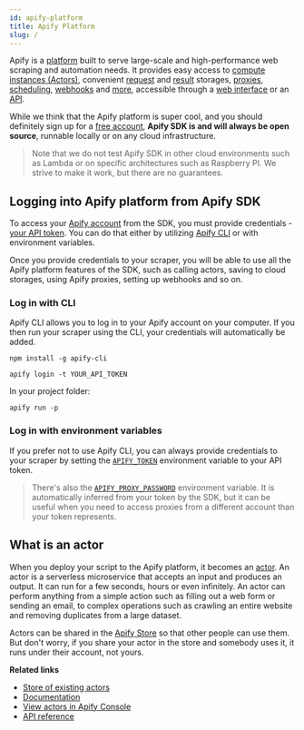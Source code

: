 ```yaml
---
id: apify-platform
title: Apify Platform
slug: /
---
```



Apify is a [platform](https://apify.com) built to serve large-scale and high-performance web scraping
and automation needs. It provides easy access to [compute instances (Actors)](#what-is-an-actor),
convenient [request](./request-storage) and [result](./result-storage) storages, [proxies](./proxy-management),
[scheduling](https://docs.apify.com/scheduler), [webhooks](https://docs.apify.com/webhooks)
and [more](https://docs.apify.com/), accessible through a [web interface](https://console.apify.com)
or an [API](https://docs.apify.com/api).

While we think that the Apify platform is super cool, and you should definitely sign up for a
[free account](https://console.apify.com/sign-up), **Apify SDK is and will always be open source**,
runnable locally or on any cloud infrastructure.

> Note that we do not test Apify SDK in other cloud environments such as Lambda or on specific
> architectures such as Raspberry PI. We strive to make it work, but there are no guarantees.

## Logging into Apify platform from Apify SDK

To access your [Apify account](https://console.apify.com/sign-up) from the SDK, you must provide
credentials - [your API token](https://console.apify.com/account#/integrations). You can do that
either by utilizing [Apify CLI](https://github.com/apify/apify-cli) or with environment
variables.

Once you provide credentials to your scraper, you will be able to use all the Apify platform
features of the SDK, such as calling actors, saving to cloud storages, using Apify proxies,
setting up webhooks and so on.

### Log in with CLI

Apify CLI allows you to log in to your Apify account on your computer. If you then run your
scraper using the CLI, your credentials will automatically be added.

```
npm install -g apify-cli
```

```
apify login -t YOUR_API_TOKEN
```

In your project folder:

```
apify run -p
```

### Log in with environment variables

If you prefer not to use Apify CLI, you can always provide credentials to your scraper
by setting the [`APIFY_TOKEN`](./environment-variables#apify_token) environment
variable to your API token.

> There's also the [`APIFY_PROXY_PASSWORD`](./environment-variables#apify_proxy_password)
> environment variable. It is automatically inferred from your token by the SDK, but it can be useful
> when you need to access proxies from a different account than your token represents.

## What is an actor

When you deploy your script to the Apify platform, it becomes an [actor](https://apify.com/actors).
An actor is a serverless microservice that accepts an input and produces an output. It can run for
a few seconds, hours or even infinitely. An actor can perform anything from a simple action such
as filling out a web form or sending an email, to complex operations such as crawling an entire website
and removing duplicates from a large dataset.

Actors can be shared in the [Apify Store](https://apify.com/store) so that other people can use them.
But don't worry, if you share your actor in the store and somebody uses it, it runs under their account,
not yours.

**Related links**

- [Store of existing actors](https://apify.com/store)
- [Documentation](https://docs.apify.com/actor)
- [View actors in Apify Console](https://console.apify.com/actors)
- [API reference](https://apify.com/docs/api/v2#/reference/actors)
